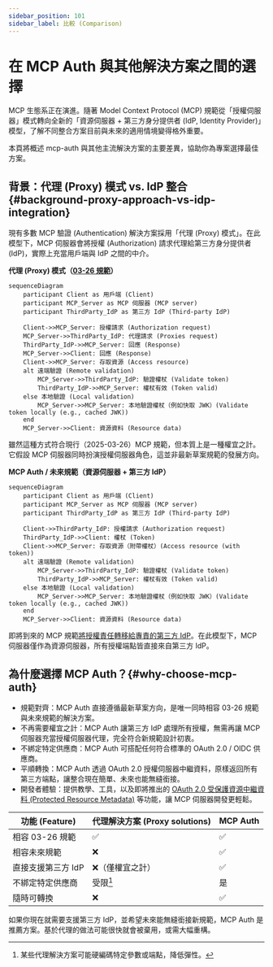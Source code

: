 ```yaml
---
sidebar_position: 101
sidebar_label: 比較 (Comparison)
---
```


# 在 MCP Auth 與其他解決方案之間的選擇

MCP 生態系正在演進。隨著 Model Context Protocol (MCP) 規範從「授權伺服器」模式轉向全新的「資源伺服器 + 第三方身分提供者 (IdP, Identity Provider)」模型，了解不同整合方案目前與未來的適用情境變得格外重要。

本頁將概述 mcp-auth 與其他主流解決方案的主要差異，協助你為專案選擇最佳方案。

## 背景：代理 (Proxy) 模式 vs. IdP 整合 \{#background-proxy-approach-vs-idp-integration}

現有多數 MCP 驗證 (Authentication) 解決方案採用「代理 (Proxy) 模式」。在此模型下，MCP 伺服器會將授權 (Authorization) 請求代理給第三方身分提供者 (IdP)，實際上充當用戶端與 IdP 之間的中介。

**代理 (Proxy) 模式（[03-26 規範](https://modelcontextprotocol.io/specification/2025-03-26/basic/authorization)）**

```mermaid
sequenceDiagram
    participant Client as 用戶端 (Client)
    participant MCP_Server as MCP 伺服器 (MCP server)
    participant ThirdParty_IdP as 第三方 IdP (Third-party IdP)

    Client->>MCP_Server: 授權請求 (Authorization request)
    MCP_Server->>ThirdParty_IdP: 代理請求 (Proxies request)
    ThirdParty_IdP->>MCP_Server: 回應 (Response)
    MCP_Server->>Client: 回應 (Response)
    Client->>MCP_Server: 存取資源 (Access resource)
    alt 遠端驗證 (Remote validation)
        MCP_Server->>ThirdParty_IdP: 驗證權杖 (Validate token)
        ThirdParty_IdP->>MCP_Server: 權杖有效 (Token valid)
    else 本地驗證 (Local validation)
        MCP_Server->>MCP_Server: 本地驗證權杖（例如快取 JWK）(Validate token locally (e.g., cached JWK))
    end
    MCP_Server->>Client: 資源資料 (Resource data)
```

雖然這種方式符合現行（2025-03-26）MCP 規範，但本質上是一種權宜之計。它假設 MCP 伺服器同時扮演授權伺服器角色，這並非最新草案規範的發展方向。

**MCP Auth / 未來規範（資源伺服器 + 第三方 IdP）**

```mermaid
sequenceDiagram
    participant Client as 用戶端 (Client)
    participant MCP_Server as MCP 伺服器 (MCP server)
    participant ThirdParty_IdP as 第三方 IdP (Third-party IdP)

    Client->>ThirdParty_IdP: 授權請求 (Authorization request)
    ThirdParty_IdP->>Client: 權杖 (Token)
    Client->>MCP_Server: 存取資源（附帶權杖）(Access resource (with token))
    alt 遠端驗證 (Remote validation)
        MCP_Server->>ThirdParty_IdP: 驗證權杖 (Validate token)
        ThirdParty_IdP->>MCP_Server: 權杖有效 (Token valid)
    else 本地驗證 (Local validation)
        MCP_Server->>MCP_Server: 本地驗證權杖（例如快取 JWK）(Validate token locally (e.g., cached JWK))
    end
    MCP_Server->>Client: 資源資料 (Resource data)
```

即將到來的 MCP 規範[將授權責任轉移給專責的第三方 IdP](https://github.com/modelcontextprotocol/modelcontextprotocol/issues/205)。在此模型下，MCP 伺服器僅作為資源伺服器，所有授權端點皆直接來自第三方 IdP。

## 為什麼選擇 MCP Auth？\{#why-choose-mcp-auth}

- 規範對齊：MCP Auth 直接遵循最新草案方向，是唯一同時相容 03-26 規範與未來規範的解決方案。
- 不再需要權宜之計：MCP Auth 讓第三方 IdP 處理所有授權，無需再讓 MCP 伺服器充當授權伺服器代理，完全符合新規範設計初衷。
- 不綁定特定供應商：MCP Auth 可搭配任何符合標準的 OAuth 2.0 / OIDC 供應商。
- 平順轉換：MCP Auth 透過 OAuth 2.0 授權伺服器中繼資料，原樣返回所有第三方端點，讓整合現在簡單、未來也能無縫銜接。
- 開發者體驗：提供教學、工具，以及即將推出的 [OAuth 2.0 受保護資源中繼資料 (Protected Resource Metadata)](https://auth.wiki/protected-resource-metadata) 等功能，讓 MCP 伺服器開發更輕鬆。

| 功能 (Feature)                     | 代理解決方案 (Proxy solutions) | MCP Auth |
| ---------------------------------- | ----------------------------- | -------- |
| 相容 03-26 規範                   | ✅                            | ✅       |
| 相容未來規範                       | ❌                            | ✅       |
| 直接支援第三方 IdP                 | ❌（僅權宜之計）               | ✅       |
| 不綁定特定供應商                   | 受限[^1]                      | 是       |
| 隨時可轉換                         | ❌                            | ✅       |

如果你現在就需要支援第三方 IdP，並希望未來能無縫銜接新規範，MCP Auth 是推薦方案。基於代理的做法可能很快就會被棄用，或需大幅重構。

[^1]: 某些代理解決方案可能硬編碼特定參數或端點，降低彈性。